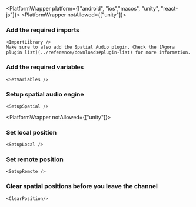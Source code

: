 
<PlatformWrapper platform={["android", "ios","macos", "unity", "react-js"]}>
<PlatformWrapper notAllowed={["unity"]}>       
### Add the required imports

    <ImportLibrary />
    Make sure to also add the Spatial Audio plugin. Check the [Agora plugin list](../reference/downloads#plugin-list) for more information.

</PlatformWrapper>

### Add the required variables

    <SetVariables />

### Setup spatial audio engine

    <SetupSpatial />


<PlatformWrapper notAllowed={["unity"]}>       

### Set local position

    <SetupLocal />
</PlatformWrapper>


### Set remote position

    <SetupRemote />

<PlatformWrapper platform="unity">

### Clear spatial positions before you leave the channel

    <ClearPosition/>
</PlatformWrapper>

</PlatformWrapper>
